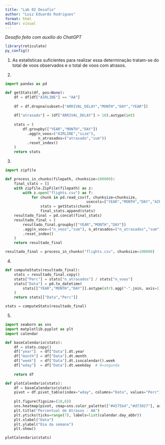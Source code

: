 ---
title: "Lab 02 Desafio"
author: "Luiz Eduardo Rodrigues"
format: html
editor: visual
---

*Desafio feito com auxílio do ChatGPT*

```{r}
library(reticulate)
py_config()
```

1) As estatísticas suficientes para realizar essa determinação tratam-se do total de voos observados e o total de voos com atrasos.

2)
```{python}
import pandas as pd

def getStats(df, pos=None):
    df = df[df["AIRLINE"] == "AA"]
    
    df = df.dropna(subset=["ARRIVAL_DELAY","MONTH","DAY","YEAR"])
    
    df["atrasado"] = (df["ARRIVAL_DELAY"] > 10).astype(int)
    
    stats = (
        df.groupby(["YEAR","MONTH","DAY"])
          .agg(n_voos=("AIRLINE","size"),
               n_atrasados=("atrasado","sum"))
          .reset_index()
    )
    return stats
```

3)
```{python}
import zipfile

def process_in_chunks(filepath, chunksize=100000):
    final_stats = []
    with zipfile.ZipFile(filepath) as z:
        with z.open("flights.csv") as f:
            for chunk in pd.read_csv(f, chunksize=chunksize,
                                     usecols=["YEAR","MONTH","DAY","AIRLINE","ARRIVAL_DELAY"]):
                stats = getStats(chunk)
                final_stats.append(stats)
    resultado_final = pd.concat(final_stats)
    resultado_final = (
        resultado_final.groupby(["YEAR","MONTH","DAY"])
        .agg(n_voos=("n_voos","sum"), n_atrasados=("n_atrasados","sum"))
        .reset_index()
    )
    return resultado_final

resultado_final = process_in_chunks("flights.csv", chunksize=100000)
```

4)
```{python}
def computeStats(resultado_final):
    stats = resultado_final.copy()
    stats["Perc"] = stats["n_atrasados"] / stats["n_voos"]
    stats["Data"] = pd.to_datetime(
        stats[["YEAR","MONTH","DAY"]].astype(str).agg("-".join, axis=1)
    )
    return stats[["Data","Perc"]]

stats = computeStats(resultado_final)
```

5)
```{python}
import seaborn as sns
import matplotlib.pyplot as plt
import calendar

def baseCalendario(stats):
    df = stats.copy()
    df["year"]  = df["Data"].dt.year
    df["month"] = df["Data"].dt.month
    df["week"]  = df["Data"].dt.isocalendar().week
    df["wday"]  = df["Data"].dt.weekday  # 0=segunda
    
    return df

def plotCalendario(stats):
    df = baseCalendario(stats)
    pivot = df.pivot_table(index="wday", columns="Data", values="Perc")
    
    plt.figure(figsize=(18,6))
    sns.heatmap(pivot, cmap=sns.color_palette(["#4575b4","#d73027"], as_cmap=True), cbar=True)
    plt.title("Percentual de Atrasos - AA")
    plt.yticks(ticks=range(7), labels=list(calendar.day_abbr))
    plt.xlabel("Data")
    plt.ylabel("Dia da semana")
    plt.show()

plotCalendario(stats)
```


